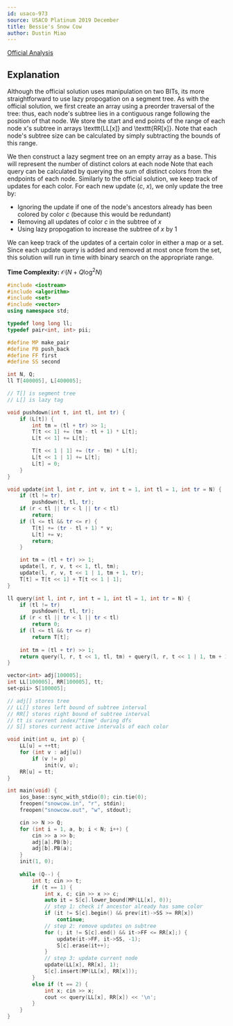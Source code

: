 ```yaml
---
id: usaco-973
source: USACO Platinum 2019 December
title: Bessie's Snow Cow
author: Dustin Miao
---
```


[Official Analysis](http://www.usaco.org/current/data/sol_snowcow_platinum_dec19.html)

## Explanation

Although the official solution uses manipulation on two BITs, its more straightforward to use lazy propogation on a segment tree. 
As with the official solution, we first create an array using a preorder traversal of the tree: thus, each node's subtree lies in
a contiguous range following the position of that node. We store the start and end points of the range of each node x's subtree in 
arrays \texttt{LL[x]} and \texttt{RR[x]}. Note that each node's subtree size can be calculated by simply subtracting the bounds of this range.

We then construct a lazy segment tree on an empty array as a base. This will represent the number of distinct colors at each node
Note that each query can be calculated by querying the sum of distinct colors from the endpoints of each node. 
Similarly to the official solution, we keep track of updates for each color. For each new update ($c$, $x$), we only update the tree by: 
- Ignoring the update if one of the node's ancestors already has been colored by color $c$ (because this would be redundant)
- Removing all updates of color $c$ in the subtree of $x$ 
- Using lazy propogation to increase the subtree of $x$ by 1

We can keep track of the updates of a certain color in either a map or a set. Since each update query is added and removed at most once
from the set, this solution will run in time with binary search on the appropriate range. 

**Time Complexity:** $\mathcal O(N + Q \log^2 N)$

<LanguageSection>

<CPPSection>

```cpp
#include <iostream>
#include <algorithm>
#include <set>
#include <vector>
using namespace std;

typedef long long ll;
typedef pair<int, int> pii;

#define MP make_pair
#define PB push_back
#define FF first
#define SS second

int N, Q;
ll T[400005], L[400005];

// T[] is segment tree
// L[] is lazy tag

void pushdown(int t, int tl, int tr) {
    if (L[t]) {
        int tm = (tl + tr) >> 1;
        T[t << 1] += (tm - tl + 1) * L[t];
        L[t << 1] += L[t];

        T[t << 1 | 1] += (tr - tm) * L[t];
        L[t << 1 | 1] += L[t];
        L[t] = 0;
    }
}

void update(int l, int r, int v, int t = 1, int tl = 1, int tr = N) {
    if (tl != tr)
        pushdown(t, tl, tr);
    if (r < tl || tr < l || tr < tl)
        return;
    if (l <= tl && tr <= r) {
        T[t] += (tr - tl + 1) * v;
        L[t] += v;
        return;
    }

    int tm = (tl + tr) >> 1;
    update(l, r, v, t << 1, tl, tm);
    update(l, r, v, t << 1 | 1, tm + 1, tr);
    T[t] = T[t << 1] + T[t << 1 | 1];
}

ll query(int l, int r, int t = 1, int tl = 1, int tr = N) {
    if (tl != tr)
        pushdown(t, tl, tr);
    if (r < tl || tr < l || tr < tl)
        return 0;
    if (l <= tl && tr <= r)
        return T[t];
    
    int tm = (tl + tr) >> 1;
    return query(l, r, t << 1, tl, tm) + query(l, r, t << 1 | 1, tm + 1, tr);
}

vector<int> adj[100005];
int LL[100005], RR[100005], tt;
set<pii> S[100005];

// adj[] stores tree
// LL[] stores left bound of subtree interval
// RR[] stores right bound of subtree interval
// tt is current index/"time" during dfs
// S[] stores current active intervals of each color

void init(int u, int p) {
    LL[u] = ++tt;
    for (int v : adj[u]) 
        if (v != p)
            init(v, u);
    RR[u] = tt;
}

int main(void) {
    ios_base::sync_with_stdio(0); cin.tie(0);
    freopen("snowcow.in", "r", stdin);
    freopen("snowcow.out", "w", stdout);

    cin >> N >> Q;
    for (int i = 1, a, b; i < N; i++) {
        cin >> a >> b;
        adj[a].PB(b);
        adj[b].PB(a);
    }
    init(1, 0);
    
    while (Q--) {
        int t; cin >> t;
        if (t == 1) {
            int x, c; cin >> x >> c;
            auto it = S[c].lower_bound(MP(LL[x], 0)); 
            // step 1: check if ancestor already has same color
            if (it != S[c].begin() && prev(it)->SS >= RR[x])
                continue;
            // step 2: remove updates on subtree
            for (; it != S[c].end() && it->FF <= RR[x];) {
                update(it->FF, it->SS, -1);
                S[c].erase(it++);
            }
            // step 3: update current node
            update(LL[x], RR[x], 1);
            S[c].insert(MP(LL[x], RR[x]));
        }
        else if (t == 2) {
            int x; cin >> x;
            cout << query(LL[x], RR[x]) << '\n';
        }
    }
}
```

</CPPSection>

</LanguageSection>

